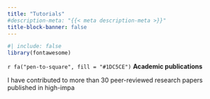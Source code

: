 ```yaml
---
title: "Tutorials"
#description-meta: "{{< meta description-meta >}}"
title-block-banner: false
---
```




```r
#| include: false
library(fontawesome)
```



::: content-box-purple

`r fa("pen-to-square", fill = "#1DC5CE")` **Academic publications**

I have contributed to more than 30 peer-reviewed research papers published in high-impa

:::